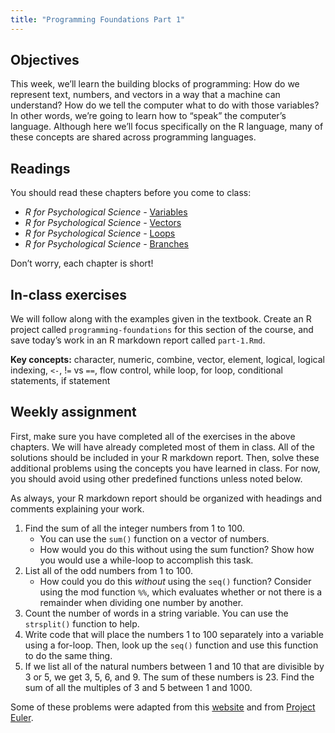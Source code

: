 ```yaml
---
title: "Programming Foundations Part 1"
---
```


## Objectives

This week, we'll learn the building blocks of programming: How do we represent text, numbers, and vectors in a way that a machine can understand? How do we tell the computer what to do with those variables? In other words, we're going to learn how to "speak" the computer's language. Although here we'll focus specifically on the R language, many of these concepts are shared across programming languages.

## Readings

You should read these chapters before you come to class:

-   *R for Psychological Science -* [Variables](https://psyr.djnavarro.net/variables.html)
-   *R for Psychological Science -* [Vectors](https://psyr.djnavarro.net/vectors.html)
-   *R for Psychological Science -* [Loops](https://psyr.djnavarro.net/loops.html)
-   *R for Psychological Science -* [Branches](https://psyr.djnavarro.net/branches.html)

Don't worry, each chapter is short!

## In-class exercises

We will follow along with the examples given in the textbook. Create an R project called `programming-foundations` for this section of the course, and save today's work in an R markdown report called `part-1.Rmd`.

**Key concepts:** character, numeric, combine, vector, element, logical, logical indexing, `<-`, !`=` vs `==`, flow control, while loop, for loop, conditional statements, if statement

## Weekly assignment

First, make sure you have completed all of the exercises in the above chapters. We will have already completed most of them in class. All of the solutions should be included in your R markdown report. Then, solve these additional problems using the concepts you have learned in class. For now, you should avoid using other predefined functions unless noted below.

As always, your R markdown report should be organized with headings and comments explaining your work.

1.  Find the sum of all the integer numbers from 1 to 100.
    -   You can use the `sum()` function on a vector of numbers.
    -   How would you do this without using the sum function? Show how you would use a while-loop to accomplish this task.
2.  List all of the odd numbers from 1 to 100.
    -   How could you do this *without* using the `seq()` function? Consider using the mod function `%%`, which evaluates whether or not there is a remainder when dividing one number by another.
3.  Count the number of words in a string variable. You can use the `strsplit()` function to help.
4.  Write code that will place the numbers 1 to 100 separately into a variable using a for-loop. Then, look up the `seq()` function and use this function to do the same thing.
5.  If we list all of the natural numbers between 1 and 10 that are divisible by 3 or 5, we get 3, 5, 6, and 9. The sum of these numbers is 23. Find the sum of all the multiples of 3 and 5 between 1 and 1000.

Some of these problems were adapted from this [website](https://www.crumplab.com/rstatsforpsych/practice-problems.html) and from [Project Euler](https://projecteuler.net/).
